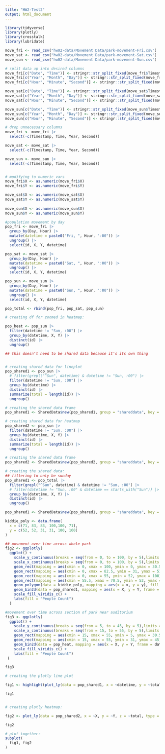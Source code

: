 ```yaml
---
title: "HW2-Test2"
output: html_document
---
```


```r
library(tidyverse)
library(plotly)
library(crosstalk)
library(lubridate)

move_fri <- read_csv("hw02-data/Movement Data/park-movement-Fri.csv")
move_sat <- read_csv("hw02-data/Movement Data/park-movement-Sat.csv")
move_sun <- read_csv("hw02-data/Movement Data/park-movement-Sun.csv")

# split data up into desired columns 
move_fri[c("Date", "Time")] <- stringr::str_split_fixed(move_fri$Timestamp, " ", 2)
move_fri[c("Year", "Month", "Day")] <- stringr::str_split_fixed(move_fri$Date, "-", 3)
move_fri[c("Hour", "Minute", "Second")] <- stringr::str_split_fixed(move_fri$Time, ":", 3)

move_sat[c("Date", "Time")] <- stringr::str_split_fixed(move_sat$Timestamp, " ", 2)
move_sat[c("Year", "Month", "Day")] <- stringr::str_split_fixed(move_sat$Date, "-", 3)
move_sat[c("Hour", "Minute", "Second")] <- stringr::str_split_fixed(move_sat$Time, ":", 3)

move_sun[c("Date", "Time")] <- stringr::str_split_fixed(move_sun$Timestamp, " ", 2)
move_sun[c("Year", "Month", "Day")] <- stringr::str_split_fixed(move_sun$Date, "-", 3)
move_sun[c("Hour", "Minute", "Second")] <- stringr::str_split_fixed(move_sun$Time, ":", 3)

# drop unnecessary columns
move_fri <- move_fri |>
  select(-c(Timestamp, Time, Year, Second))

move_sat <- move_sat |>
  select(-c(Timestamp, Time, Year, Second))

move_sun <- move_sun |> 
  select(-c(Timestamp, Time, Year, Second))


# modifying to numeric vars
move_fri$X <- as.numeric(move_fri$X)
move_fri$Y <- as.numeric(move_fri$Y)

move_sat$X <- as.numeric(move_sat$X)
move_sat$Y <- as.numeric(move_sat$Y)
 
move_sun$X <- as.numeric(move_sun$X)
move_sun$Y <- as.numeric(move_sun$Y) 
```



```r
#population movement by day
pop_fri <- move_fri |>
  group_by(Day, Hour) |>
  mutate(datetime = paste0("Fri, ", Hour, ":00")) |>
  ungroup() |>
  select(id, X, Y, datetime)

pop_sat <- move_sat |>
  group_by(Day, Hour) |>
  mutate(datetime = paste0("Sat, ", Hour, ":00")) |>
  ungroup() |>
  select(id, X, Y, datetime)

pop_sun <- move_sun |>
  group_by(Day, Hour) |> 
  mutate(datetime = paste0("Sun, ", Hour, ":00")) |>
  ungroup() |>
  select(id, X, Y, datetime)

pop_total <- rbind(pop_fri, pop_sat, pop_sun)
```

```r
# creating df for zoomed in heatmap: 

pop_heat <- pop_sun |> 
  filter(datetime != "Sun, :00") |> 
  group_by(datetime, X, Y) |> 
  distinct(id) |> 
  ungroup()

## this doesn't need to be shared data because it's its own thing


# creating shared data for lineplot 
pop_shared1 <- pop_sun |> 
  # filter(grepl("^Sun", datetime) & datetime != "Sun, :00") |> 
  filter(datetime != "Sun, :00") |> 
  group_by(datetime) |> 
  distinct(id) |> 
  summarize(total = length(id)) |> 
  ungroup()

# creating the shared data frame
pop_shared1 <- SharedData$new(pop_shared1, group = "shareddata", key = ~datetime)

# creating shared data for heatmap 
pop_shared2 <- pop_sun |> 
  filter(datetime != "Sun, :00") |> 
  group_by(datetime, X, Y) |> 
  distinct(id) |> 
  summarize(total = length(id)) |> 
  ungroup()

# creating the shared data frame
pop_shared2 <- SharedData$new(pop_shared2, group = "shareddata", key = ~datetime)
```


```r
# creating the shared data: 
## filtering to only be sunday
pop_shared1 <- pop_total |>
  filter(grepl("^Sun", datetime) & datetime != "Sun, :00") |>
  # filter(datetime != "Sun, :00" & datetime == starts_with("Sun")) |>
  group_by(datetime, X, Y) |>
  distinct(id) |>
  ungroup()

pop_shared1 <- SharedData$new(pop_shared1, group = "shareddata", key = ~datetime)
```



```r
kiddie_poly <- data.frame(
  x = c(71, 83, 83, 100,100, 71),
  y = c(52, 52, 31, 31, 100, 100)
)
```

```r
## movement over time across whole park
fig2 <- ggplotly(
  ggplot() +
    scale_y_continuous(breaks = seq(from = 0, to = 100, by = 5),limits = c(0,100)) +
    scale_x_continuous(breaks = seq(from = 0, to = 100, by = 5),limits = c(0,100)) +
    geom_rect(mapping = aes(xmin = 0, xmax = 100, ymin = 0, ymax = 30.5), fill = "NA", color = "red") +
    geom_rect(mapping = aes(xmin = 0, xmax = 82.5, ymin = 31, ymax = 51.5), fill = "NA", color = "deeppink") +
    geom_rect(mapping = aes(xmin = 0, xmax = 55, ymin = 52, ymax = 100), fill = "NA", color = "blue") +
    geom_rect(mapping = aes(xmin = 55.5, xmax = 70.5, ymin = 52, ymax = 100), fill = "NA", color = "yellow") +
    geom_polygon(data = kiddie_poly, mapping = aes(x = x, y = y), fill = "NA", color = "green") +
    geom_bin2d(data = pop_shared1, mapping = aes(x = X, y = Y, frame = datetime)) +
    scale_fill_viridis_c() +
    labs(fill = "People Count")
  )

```



```r
#movement over time across section of park near auditorium
fig3 <- ggplotly(
  ggplot() + 
    scale_y_continuous(breaks = seq(from = 5, to = 45, by = 5),limits = c(5,45)) +
    scale_x_continuous(breaks = seq(from = 15, to = 55, by = 5),limits = c(15,55)) +
    geom_rect(mapping = aes(xmin = 15, xmax = 55, ymin = 5, ymax = 30.5), fill = "NA", color = "red") +
    geom_rect(mapping = aes(xmin = 15, xmax = 55, ymin = 31, ymax = 45), fill = "NA", color = "deeppink") +
    geom_bin2d(data = pop_heat, mapping = aes(x = X, y = Y, frame = datetime), bins = 6) +
    scale_fill_viridis_c() +
    labs(fill = "People Count")
 )

fig3

```


```r
# creating the plotly line plot

fig1 <- highlight(plot_ly(data = pop_shared1, x = ~datetime, y = ~total, type = "scatter", mode = "lines+markers"), on = "plotly_click", color = "red", off = 'plotly_doubleclick')

fig1


# creating plotly heatmap: 

fig2 <- plot_ly(data = pop_shared2, x = ~X, y = ~Y, z = ~total, type = "heatmap", hoverinfo = "x+y+z")

fig2
```

```r
# plot together: 
subplot(
  fig1, fig2
)
```

